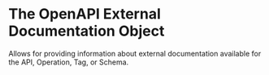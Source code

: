 
# The OpenAPI External Documentation Object

Allows for providing information about external documentation available for the API, Operation, Tag, or Schema.

<Table
  data={[
    { field: "url", type: "String", required: "✅", description: "A URL to the external documentation." },
    { field: "description", type: "String", required: "", description: "A description of the external documentation. [CommonMark syntax](https://spec.commonmark.org/) can be used to provide a rich description." },
    { field: "x-*", type: "[Extensions](/openapi/extensions)", required: "", description: "Any number of extension fields can be added to the external documentation object that can be used by tooling and vendors." }
  ]}
  columns={[
    { key: "field", header: "Field" },
    { key: "type", header: "Type" },
    { key: "required", header: "Required" },
    { key: "description", header: "Description" }
  ]}
/>
